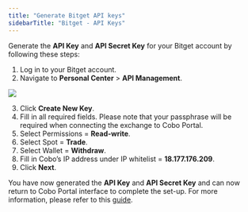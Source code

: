 ```yaml
---
title: "Generate Bitget API keys"
sidebarTitle: "Bitget - API Keys"
---
```


Generate the **API Key** and **API Secret Key** for your Bitget account by following these steps:

1) Log in to your Bitget account.
2) Navigate to **Personal Center** > **API Management**.
<img src="/en/images/exchange-wallet/bitget api.png" className="screenshot_modal"/>

3) Click **Create New Key**.
4) Fill in all required fields. Please note that your passphrase will be required when connecting the exchange to Cobo Portal.
5) Select Permissions = **Read-write**.
6) Select Spot = **Trade**.
7) Select Wallet = **Withdraw**.
8) Fill in Cobo’s IP address under IP whitelist = **18.177.176.209**.
9) Click **Next**.

You have now generated the **API Key** and **API Secret Key** and can now return to Cobo Portal interface to complete the set-up. For more information, please refer to this [guide](https://www.bitget.com/academy/bitget-api-trading-guideline).
